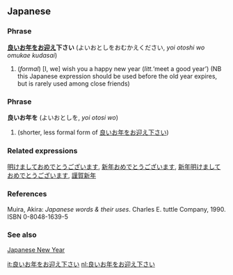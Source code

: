==Japanese==
===Phrase===
'''[[良い]]お[[年]]をお[[迎える|迎え]]下さい''' (よいおとしをおむかえください, ''yoi otoshi wo omukae kudasai'')
# (''formal'') [I, we] wish you a happy new year (''litt.''‘meet a good year’) (NB this Japanese expression should be used before the old year expires, but is rarely used among close friends)
===Phrase===
'''良いお年を''' (よいおとしを, ''yoi otosi wo'')
# (shorter, less formal form of [[良いお年をお迎え下さい]])
===Related expressions===
[[明けましておめでとうございます]], [[新年おめでとうございます]], [[新年明けましておめでとうございます]], [[謹賀新年]]
===References===
Muira, Akira: ''Japanese words & their uses''. Charles E. tuttle Company, 1990. ISBN 0-8048-1639-5
===See also===
[[w:en:Japanese_New_Year| Japanese New Year]]

[[it:良いお年をお迎え下さい]]
[[nl:良いお年をお迎え下さい]]